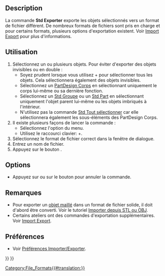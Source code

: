 <languages/>
{{Docnav/fr
|[[Std_Import/fr|Importer]]
|[[Std_MergeProjects/fr|Ajouter au document]]
|[[Std_File_Menu/fr|Menu Fichier]]
|IconL=Std_Import.svg
|IconR=Std_MergeProjects.svg
|IconC=Freecad.svg
}}

{{GuiCommand/fr
|Name=Std Export
|Name/fr=Std Exporter
|MenuLocation=Fichier → Exporter...
|Workbenches=Tous
|Shortcut={{KEY|Ctrl}}+{{KEY|E}}
|SeeAlso=[[Std_PrintPdf/fr|Std Exporter au format PDF]], [[Std_Import/fr|Std Importer]], [[Import_Export_Preferences/fr|Préférences Importer/Exporter]]
}}

==Description==

La commande '''Std Exporter''' exporte les objets sélectionnés vers un format de fichier différent. De nombreux formats de fichiers sont pris en charge et pour certains formats, plusieurs options d'exportation existent. Voir [[Import_Export/fr|Import Export]] pour plus d'informations.

<span id="Usage"></span>
==Utilisation==

# Sélectionnez un ou plusieurs objets. Pour éviter d'exporter des objets invisibles ou en double :
#* Soyez prudent lorsque vous utilisez {{KEY|Ctrl}}+{{KEY|A}} pour sélectionner tous les objets. Cela sélectionnera également des objets invisibles.
#* Sélectionnez un [[PartDesign_Body/fr|PartDesign Corps]] en sélectionnant uniquement le corps lui-même ou sa dernière fonction.
#* Sélectionnez un [[Std_Group/fr|Std Groupe]] ou un [[Std_Part/fr|Std Part]] en sélectionnant uniquement l'objet parent lui-même ou les objets imbriqués à l'intérieur.
#* N'utilisez pas la commande [[Std_SelectAll/fr|Std Tout sélectionner]] car elle sélectionnera également les sous-éléments des PartDesign Corps.
# Il existe plusieurs façons de lancer la commande :
#* Sélectionnez l'option {{MenuCommand|Fichier → [[Image:Std_Export.svg|16px]] Exporter...}} du menu.
#* Utilisez le raccourci clavier: {{KEY|Ctrl}}+{{KEY|E}}.
# Sélectionnez le format de fichier correct dans la fenêtre de dialogue.
# Entrez un nom de fichier.
# Appuyez sur le bouton {{Button|Enregistrer}}.

==Options==

* Appuyez sur {{KEY|Échap}} ou sur le bouton {{Button|Annuler}} pour annuler la commande.

<span id="Notes"></span>
==Remarques==

* Pour exporter un [[Mesh_Workbench/fr|objet maillé]] dans un format de fichier solide, il doit d'abord être converti. Voir le tutoriel [[Import from STL or OBJ/fr|Importer depuis STL ou OBJ]].
* Certains ateliers ont des commandes d'exportation supplémentaires. Voir [[Import_Export/fr|Import Export]].

<span id="Preferences"></span>
==Préférences==

* Voir [[Import_Export_Preferences/fr|Préférences Importer/Exporter]].


{{Docnav/fr
|[[Std_Import/fr|Importer]]
|[[Std_MergeProjects/fr|Ajouter au document]]
|[[Std_File_Menu/fr|Menu Fichier]]
|IconL=Std_Import.svg
|IconR=Std_MergeProjects.svg
|IconC=Freecad.svg
}}

{{Std_Base_navi{{#translation:}}}}
{{Userdocnavi{{#translation:}}}}
[[Category:File_Formats{{#translation:}}]]